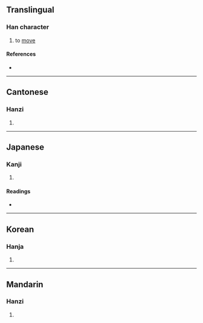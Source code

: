 {{character info/new}}
==Translingual==

===Han character===
{{Han char|rn=38|rad=女|as=10|sn=13|four=27404|canj=HEV|ids=⿱般女}}

# to [[move]]

====References====
* {{Han ref|kx=0268.150|dkj=06583|dj=0535.340|hdz=21072.100|uh=5ABB|ud=23227|bh=DCFD|bd=56573}}

----

==Cantonese==

===Hanzi===
{{yue-hanzi|jyut=[[po4]], [[pun4]]|y=po4, pun4}}

# {{defn|lang=yue|sort=女10}}

----

==Japanese==

===Kanji===
{{ja-kanji|grade=|rs=女10}}

# {{defn|lang=ja|sort=女10}}

====Readings====
* {{ja-readings|on=[[はん]] (han), [[ばん]] (ban), [[は]] (ha), [[ば]] (ba)|kun=[[おごる]] (ogoru), [[めかけ]] (mekake), [[よろめく]] (yoromeku)}}

----

==Korean==

===Hanja===
{{ko-hanja|hangeul=반|rv=ban|mr=pan}}

# {{defn|lang=ko|sort=女10}}

----

==Mandarin==

===Hanzi===
{{cmn-hanzi|pin=[[pán]] ([[pan2]])|wg=p'an<sup>2</sup>}}

# {{defn|lang=cmn|sort=女10}}